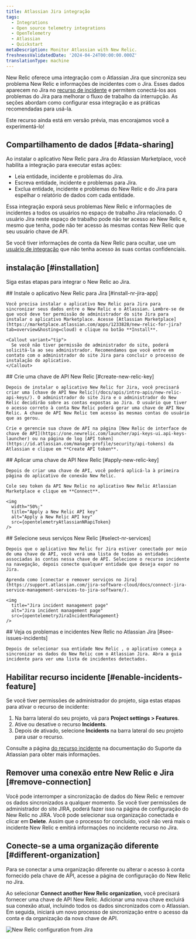 ```yaml
---
title: Atlassian Jira integração
tags:
  - Integrations
  - Open source telemetry integrations
  - OpenTelemetry
  - Atlassian
  - Quickstart
metaDescription: Monitor Atlassian with New Relic.
freshnessValidatedDate: '2024-04-24T00:00:00.000Z'
translationType: machine
---
```





New Relic oferece uma integração com o Atlassian Jira que sincroniza seu problema New Relic e informações de incidentes com o Jira. Esses dados aparecem no Jira no [recurso de incidente](https://support.atlassian.com/jira-software-cloud/docs/what-is-the-incidents-feature/) e permitem conectá-los aos problemas do Jira para melhorar o fluxo de trabalho da interrupção. As seções abordam como configurar essa integração e as práticas recomendadas para usá-la.

<Callout title="PREVIEW recurso">
  Este recurso ainda está em versão prévia, mas encorajamos você a experimentá-lo!
</Callout>

## Compartilhamento de dados [#data-sharing]

Ao instalar o aplicativo New Relic para Jira do Atlassian Marketplace, você habilita a integração para executar estas ações:

* Leia entidade, incidente e problemas do Jira.
* Escreva entidade, incidente e problemas para Jira.
* Exclua entidade, incidente e problemas do New Relic e do Jira para espelhar o relatório de dados com cada entidade.

<Callout variant="caution">
  Essa integração exporá seus problemas New Relic e informações de incidentes a todos os usuários no espaço de trabalho Jira relacionado. O usuário Jira neste espaço de trabalho pode não ter acesso ao New Relic e, mesmo que tenha, pode não ter acesso às mesmas contas New Relic que seu usuário chave de API.

  Se você tiver informações de conta da New Relic para ocultar, use um [usuário de integração](/docs/more-integrations/best-practices-integration/#integration-user-leverage) que não tenha acesso às suas contas confidenciais.
</Callout>

## instalação [#installation]

Siga estas etapas para integrar o New Relic ao Jira.

<Steps>
  <Step>
    ## Instale o aplicativo New Relic para Jira [#install-nr-jira-app]

    Você precisa instalar o aplicativo New Relic para Jira para sincronizar seus dados entre o New Relic e o Atlassian. Lembre-se de que você deve ter permissão de administrador do site Jira para instalar o aplicativo Marketplace. Acesse [Atlassian Marketplace](https://marketplace.atlassian.com/apps/1233828/new-relic-for-jira?tab=overview&hosting=cloud) e clique no botão **Install**.

    <Callout variant="tip">
      Se você não tiver permissão de administrador do site, poderá solicitá-la ao seu administrador. Recomendamos que você entre em contato com o administrador do site Jira para concluir o processo de instalação do aplicativo.
    </Callout>
  </Step>

  <Step>
    ## Crie uma chave de API New Relic [#create-new-relic-key]

    Depois de instalar o aplicativo New Relic for Jira, você precisará criar uma [chave de API New Relic](/docs/apis/intro-apis/new-relic-api-keys/). O administrador do site Jira e o administrador do New Relic decidirão sobre as contas expostas ao Jira. O usuário que tiver o acesso correto à conta New Relic poderá gerar uma chave de API New Relic. A chave de API New Relic tem acesso às mesmas contas do usuário que as gerou.

    Crie e gerencie sua chave de API na página [New Relic de interface de chave de API](https://one.newrelic.com/launcher/api-keys-ui.api-keys-launcher) ou na página de log [API token](https://id.atlassian.com/manage-profile/security/api-tokens) da Atlassian e clique em **Create API token**.
  </Step>

  <Step>
    ## Aplicar uma chave de API New Relic [#apply-new-relic-key]

    Depois de criar uma chave de API, você poderá aplicá-la à primeira página do aplicativo de conexão New Relic.

    Cole seu token da API New Relic no aplicativo New Relic Atlassian Marketplace e clique em **Connect**.

    <img
      width="50%;"
      title="Apply a New Relic API key"
      alt="Apply a New Relic API key"
      src={opentelemetryAtlassianNRapiToken}
    />
  </Step>

  <Step>
    ## Selecione seus serviços New Relic [#select-nr-services]

    Depois que o aplicativo New Relic for Jira estiver conectado por meio de uma chave de API, você verá uma lista de todas as entidades associadas às contas nessa chave de API. Selecione o recurso incidente na navegação, depois conecte qualquer entidade que deseja expor no Jira.

    Aprenda como [conectar e remover serviços no Jira](https://support.atlassian.com/jira-software-cloud/docs/connect-jira-service-management-services-to-jira-software/).

    <img
      title="Jira incident management page"
      alt="Jira incident management page"
      src={opentelemetryJiraIncidentManagement}
    />
  </Step>

  <Step>
    ## Veja os problemas e incidentes New Relic no Atlassian Jira [#see-issues-incidents]

    Depois de selecionar sua entidade New Relic , o aplicativo começa a sincronizar os dados do New Relic com o Atlassian Jira. Abra a guia incidente para ver uma lista de incidentes detectados.
  </Step>
</Steps>

## Habilitar recurso incidente [#enable-incidents-feature]

Se você tiver permissões de administrador do projeto, siga estas etapas para ativar o recurso de incidente:

1. Na barra lateral do seu projeto, vá para <DNT>**Project settings > Features**</DNT>.
2. Ative ou desative o recurso <DNT>**Incidents**</DNT>.
3. Depois de ativado, selecione <DNT>**Incidents**</DNT> na barra lateral do seu projeto para usar o recurso.

Consulte a página [do recurso incidente](https://support.atlassian.com/jira-software-cloud/docs/what-is-the-incidents-feature/) na documentação do Suporte da Atlassian para obter mais informações.

## Remover uma conexão entre New Relic e Jira [#remove-connection]

Você pode interromper a sincronização de dados do New Relic e remover os dados sincronizados a qualquer momento. Se você tiver permissões de administrador do site JIRA, poderá fazer isso na página de configuração do New Relic no JIRA. Você pode selecionar sua organização conectada e clicar em <DNT>**Delete**</DNT>. Assim que o processo for concluído, você não verá mais o incidente New Relic e emitirá informações no incidente recurso no Jira.

## Conecte-se a uma organização diferente [#different-organization]

Para se conectar a uma organização diferente ou alterar o acesso à conta fornecido pela chave de API, acesse a página de configuração do New Relic no Jira.

Ao selecionar <DNT>**Connect another New Relic organization**</DNT>, você precisará fornecer uma chave de API New Relic. Adicionar uma nova chave excluirá sua conexão atual, incluindo todos os dados sincronizados com o Atlassian. Em seguida, iniciará um novo processo de sincronização entre o acesso da conta e da organização da nova chave de API.

<img
  title="New Relic configuration from Jira"
  alt="New Relic configuration from Jira"
  src={opentelemetryJiraNRConfiguration}
/>